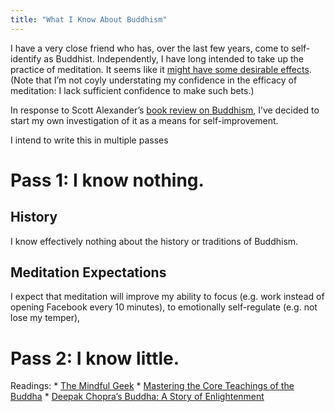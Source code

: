 ```yaml
---
title: "What I Know About Buddhism"
---
```


I have a very close friend who has, over the last few years, come to self-identify as Buddhist. Independently, I have long intended to take up the practice of meditation. It seems like it [might have some desirable effects](https://en.wikipedia.org/wiki/Research_on_meditation). (Note that I'm not coyly understating my confidence in the efficacy of meditation: I lack sufficient confidence to make such bets.)

In response to Scott Alexander's [book review on Buddhism](http://slatestarcodex.com/2017/09/18/book-review-mastering-the-core-teachings-of-the-buddha/), I've decided to start my own investigation of it as a means for self-improvement.

I intend to write this in multiple passes

# Pass 1: I know nothing.

## History

I know effectively nothing about the history or traditions of Buddhism.

## Meditation Expectations

I expect that meditation will improve my ability to focus (e.g. work instead of opening Facebook every 10 minutes), to emotionally self-regulate (e.g. not lose my temper),

# Pass 2: I know little.

Readings:
* [The Mindful Geek](https://themindfulgeek.com/)
* [Mastering the Core Teachings of the Buddha](http://integrateddaniel.info/book/)
* [Deepak Chopra's Buddha: A Story of Enlightenment](https://www.comixology.com/Deepak-Chopras-Buddha-Vol-1/digital-comic/176453)
